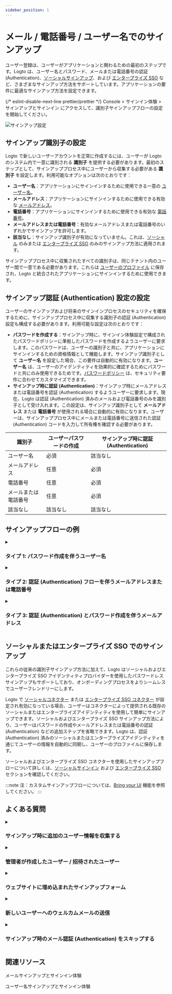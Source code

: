 ```yaml
---
sidebar_position: 1
---
```


# メール / 電話番号 / ユーザー名でのサインアップ

ユーザー登録は、ユーザーがアプリケーションと関わるための最初のステップです。Logto は、ユーザー名とパスワード、メールまたは電話番号の認証 (Authentication)、[ソーシャルサインアップ](/end-user-flows/sign-up-and-sign-in/social-sign-in)、および [エンタープライズ SSO](/end-user-flows/enterprise-sso) など、さまざまなサインアップ方法をサポートしています。アプリケーションの要件に最適なサインアップ方法を設定できます。

{/* eslint-disable-next-line prettier/prettier */}
<CloudLink to="/sign-in-experience/sign-up-and-sign-in">Console > サインイン体験 > サインアップとサインイン</CloudLink> にアクセスして、識別子サインアップフローの設定を開始してください。

![サインアップ設定](./assets/sign-in-experience-sign-up.png)

## サインアップ識別子の設定

Logto で新しいユーザーアカウントを正常に作成するには、ユーザーが Logto のシステム内で一意に識別される **識別子** を提供する必要があります。最初のステップとして、サインアッププロセス中にユーザーから収集する必要がある **識別子** を設定します。利用可能なオプションは次のとおりです：

- **ユーザー名**：アプリケーションにサインインするために使用できる一意の [ユーザー名](/user-management/user-data#username)。
- **メールアドレス**：アプリケーションにサインインするために使用できる有効な [メールアドレス](/user-management/user-data#primary_email)。
- **電話番号**：アプリケーションにサインインするために使用できる有効な [電話番号](/user-management/user-data#primary_phone)。
- **メールアドレスまたは電話番号**：有効なメールアドレスまたは電話番号のいずれかでサインアップを許可します。
- **該当なし**：サインアップ識別子が有効になっていません。これは、[ソーシャル](/end-user-flows/sign-up-and-sign-in/social-sign-in) のみまたは [エンタープライズ SSO](/end-user-flows/enterprise-sso) のみのサインアップ方法に適用されます。

サインアッププロセス中に収集されたすべての識別子は、同じテナント内のユーザー間で一意である必要があります。これらは [ユーザーのプロファイル](/user-management/user-data#user-profile) に保存され、Logto と統合されたアプリケーションにサインインするために使用できます。

## サインアップ認証 (Authentication) 設定の設定

ユーザーのサインアップおよび将来のサインインプロセスのセキュリティを確保するために、サインアッププロセス中に収集する識別子の認証 (Authentication) 設定も構成する必要があります。利用可能な設定は次のとおりです：

- **パスワードを作成する**：サインアップ時に、サインイン体験設定で構成されたパスワードポリシーに準拠したパスワードを作成するようユーザーに要求します。このパスワードは、ユーザーの識別子と共に、アプリケーションにサインインするための資格情報として機能します。サインアップ識別子として **ユーザー名** を設定した場合、この要件は自動的に有効になります。**ユーザー名** は、ユーザーのアイデンティティを効果的に確認するためにパスワードと共にのみ使用できるためです。[パスワードポリシー](/end-user-flows/sign-up-and-sign-in/reset-password#set-up-password-policy) は、セキュリティ要件に合わせてカスタマイズできます。
- **サインアップ時に認証 (Authentication)**：サインアップ時にメールアドレスまたは電話番号を認証 (Authentication) するようユーザーに要求します。現在、Logto は認証 (Authentication) 済みのメールおよび電話番号のみを識別子として受け入れます。この設定は、サインアップ識別子として **メールアドレス** または **電話番号** が使用される場合に自動的に有効になります。ユーザーは、サインアッププロセス中にメールまたは電話番号に送信された認証 (Authentication) コードを入力して所有権を確認する必要があります。

| 識別子               | ユーザーパスワードの作成 | サインアップ時に認証 (Authentication) |
| -------------------- | ------------------------ | ------------------------------------- |
| ユーザー名           | 必須                     | 該当なし                              |
| メールアドレス       | 任意                     | 必須                                  |
| 電話番号             | 任意                     | 必須                                  |
| メールまたは電話番号 | 任意                     | 必須                                  |
| 該当なし             | 該当なし                 | 該当なし                              |

## サインアップフローの例

<details>
  <summary>

### タイプ 1: パスワード作成を伴うユーザー名

</summary>

サインアップ識別子として **ユーザー名** を選択します。パスワードの作成は強制的に有効になります。

![ユーザー名とパスワードのサインアップ](./assets/sign-up-username-password.png)

</details>

<details>
  <summary>

### タイプ 2: 認証 (Authentication) フローを伴うメールアドレスまたは電話番号

</summary>

サインアップ識別子として **メールアドレスまたは電話番号** を選択します。**サインアップ時に認証 (Authentication)** は強制的に有効になります。

![認証 (Authentication) を伴うメールまたは電話番号のサインアップ](./assets/sign-up-email-verification.png)

</details>

<details>
  <summary>

### タイプ 3: 認証 (Authentication) とパスワード作成を伴うメールアドレス

</summary>

サインアップ識別子として **メールアドレス** を選択します。**サインアップ時に認証 (Authentication)** は強制的に有効になります。**パスワードを作成する** を有効にして、サインアップ時にユーザーにパスワードを作成させます。（電話番号のサインアップフローにも同様に適用されます）

![認証 (Authentication) とパスワード作成を伴うメールサインアップ](./assets/sign-up-email-password.png)

</details>

## ソーシャルまたはエンタープライズ SSO でのサインアップ

これらの従来の識別子サインアップ方法に加えて、Logto はソーシャルおよびエンタープライズ SSO アイデンティティプロバイダーを使用したパスワードレスサインアップもサポートしており、オンボーディングプロセスをよりシームレスでユーザーフレンドリーにします。

Logto で [ソーシャルコネクター](/connectors/social-connectors) または [エンタープライズ SSO コネクター](/connectors/enterprise-connectors) が設定され有効になっている場合、ユーザーはコネクターによって提供される既存のソーシャルまたはエンタープライズアイデンティティを使用して簡単にサインアップできます。ソーシャルおよびエンタープライズ SSO サインアップ方法により、ユーザーはパスワードの作成やメールアドレスまたは電話番号の認証 (Authentication) などの追加ステップを省略できます。Logto は、認証 (Authentication) 済みのソーシャルまたはエンタープライズアイデンティティを通じてユーザーの情報を自動的に同期し、ユーザーのプロファイルに保存します。

ソーシャルおよびエンタープライズ SSO コネクターを使用したサインアップフローについて詳しくは、[ソーシャルサインイン](/end-user-flows/sign-up-and-sign-in/social-sign-in/) および [エンタープライズ SSO](/end-user-flows/enterprise-sso/) セクションを確認してください。

:::note
注：カスタムサインアップフローについては、[Bring your UI](/customization/bring-your-ui/) 機能を参照してください。
:::

## よくある質問

<details>
  <summary>

### サインアップ時に追加のユーザー情報を収集する

</summary>
  
サインアップ時に追加のユーザープロファイル情報（例：フルネーム、誕生日、会社名）を収集するには、次の 2 つのオプションがあります：

- **セルフホスト型オンボーディングフロー**：サインアップが成功した後、カスタマイズ可能なデータ収集のためにユーザーを独自のオンボーディングフローにリダイレクトします。
- **独自の UI を持ち込む**：ユーザープロファイル設定 API を使用して、独自の UI 機能を持ち込んで独自のサインアップフローをカスタマイズします（近日公開予定）。

</details>

<details>
  <summary>

### 管理者が作成したユーザー / 招待されたユーザー

</summary>

[招待のみのサインアップフローを実装する方法](/end-user-flows/sign-up-and-sign-in/disable-user-registration/#implement-an-invitation-only-sign-up-flow) を学びます。

</details>

<details>
  <summary>

### ウェブサイトに埋め込まれたサインアップフォーム

</summary>
  
Logto は現在、サインインおよびサインアップのためのヘッドレス API をサポートしていません。[Bring your UI](/customization/bring-your-ui/) 機能を使用して独自のサインアップフォームを Logto にアップロードするか、サインインパラメーターを使用してウェブサイトから Logto にユーザー情報を入力できます。ユーザー識別子の入力について詳しくは、[認証 (Authentication) パラメーター](/end-user-flows/authentication-parameters/) を参照してください。

</details>

<details>
  <summary>

### 新しいユーザーへのウェルカムメールの送信

</summary>

`User.Created` Webhook イベントを購読して、新しいユーザーにウェルカムメールを送信します。[Webhook イベント](/developers/webhooks/webhooks-events/#data-mutation-hook-events) について詳しく学びます。

</details>

<details>
  <summary>

### サインアップ時のメール認証 (Authentication) をスキップする

</summary>

現在、Logto は認証 (Authentication) 済みのメールおよび電話番号のみを識別子としてサポートしています。認証 (Authentication) プロセスは、ユーザーの識別子のセキュリティと所有権を確保するために必要です。未認証 (Authentication) のメールまたは電話番号のサポートは、私たちの [ロードマップ](https://logto.productlane.com/roadmap) にあります。更新をお待ちください！

</details>

## 関連リソース

<Url href="https://www.youtube.com/watch?v=64rBXpWbScc">メールサインアップとサインイン体験</Url>

<Url href="https://www.youtube.com/watch?v=chQxCJX6e6w">ユーザー名サインアップとサインイン体験</Url>
